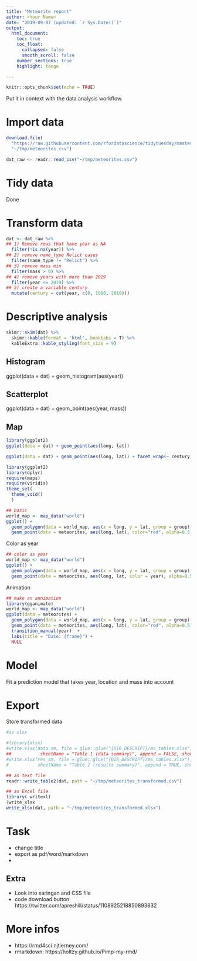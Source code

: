 ```yaml
---
title: "Meteorite report"
author: <Your Name>
date: "2019-09-07 (updated: `r Sys.Date()`)" 
output: 
  html_document:
    toc: true
    toc_float:
      collapsed: false
      smooth_scroll: false
    number_sections: true
    highlight: tango

---
```


```r
knitr::opts_chunk$set(echo = TRUE)
```


Put it in context with the data analysis workflow. 

# Import data


```r
download.file(
  "https://raw.githubusercontent.com/rfordatascience/tidytuesday/master/data/2019/2019-06-11/meteorites.csv", 
  "~/tmp/meteorites.csv")

dat_raw <- readr::read_csv("~/tmp/meteorites.csv")

```
# Tidy data

Done


# Transform data

```r
dat <- dat_raw %>% 
## 1) Remove rows that have year as NA
  filter(!is.na(year)) %>%
## 2) remove name_type Relict cases
  filter(name_type != "Relict") %>%
## 3) remove mass min
  filter(mass > 0) %>%
## 4) remove years with more than 2019
  filter(year <= 2019) %>%
## 5) create a variable century
  mutate(century = cut(year, c(0, 1900, 2019)))


```

# Descriptive analysis

```r
skimr::skim(dat) %>% 
  skimr::kable(format = 'html', booktabs = T) %>% 
  kableExtra::kable_styling(font_size = 9)

```


## Histogram

ggplot(data = dat) + geom_histogram(aes(year))

## Scatterplot

ggplot(data = dat) + geom_point(aes(year, mass))



## Map

```r
library(ggplot2)
ggplot(data = dat) + geom_point(aes(long, lat))

ggplot(data = dat) + geom_point(aes(long, lat)) + facet_wrap(~ century)
```



```r

library(ggplot2)
library(dplyr)
require(maps)
require(viridis)
theme_set(
  theme_void()
  )

## basic
world_map <- map_data("world")
ggplot() +
  geom_polygon(data = world_map, aes(x = long, y = lat, group = group), fill="lightgray", colour = "white") + 
  geom_point(data = meteorites, aes(long, lat), color="red", alpha=0.5)
```

Color as year
```r

## color as year
world_map <- map_data("world")
ggplot() +
  geom_polygon(data = world_map, aes(x = long, y = lat, group = group), fill="lightgray", colour = "white") + 
  geom_point(data = meteorites, aes(long, lat, color = year), alpha=0.5)
```

Animation
```r

## make an annimation
library(gganimate)
world_map <- map_data("world")
ggplot(data = meteorites) +
  geom_polygon(data = world_map, aes(x = long, y = lat, group = group), fill="lightgray", colour = "white") + 
  geom_point(data = meteorites, aes(long, lat), color="red", alpha=0.5) + 
  transition_manual(year)  +
  labs(title = "Date: {frame}") +
  NULL

```




# Model

Fit a prediction model that takes year, location and mass into account

# Export

Store transformed data

```r
#as xlsx

#library(xlsx)
#write.xlsx(data_sm, file = glue::glue("{DIR_DESCRIPT}/ms_tables.xlsx"),
##           sheetName = "Table 1 (data summary)", append = FALSE, showNA=FALSE, row.names = FALSE) 
#write.xlsx(res_sm, file = glue::glue("{DIR_DESCRIPT}/ms_tables.xlsx"),
#           sheetName = "Table 2 (results summary)", append = TRUE, showNA=FALSE, row.names = FALSE)

## as text file
readr::write_table2(dat, path = "~/tmp/meteorites_transformed.csv")

## as Excel file
library( writexl)
?write_xlsx
write_xlsx(dat, path = "~/tmp/meteorites_transformed.xlsx")

```

# Task

- change title
- export as pdf/word/markdown
- 

## Extra

- Look into xaringan and CSS file
- code download button: https://twitter.com/apreshill/status/1108925218850893832


# More infos

- https://rmd4sci.njtierney.com/
- rmarkdown: https://holtzy.github.io/Pimp-my-rmd/

